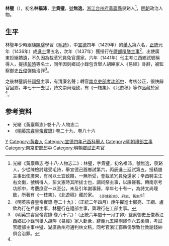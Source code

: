 {{Otheruses|other=名为林璧的其他人物|林璧}}

'''林璧'''（{{bd|15世紀||15世紀}}），初名'''林福沛'''，[[表字|字]]'''貴璧'''，[[號|號]]'''無逸'''，[[浙江等處承宣布政使司|浙江]][[台州府|台州府]][[黃巖縣|黃巖縣]]泉谿人<ref name=djs>光緒《黃巖縣志·卷十八·人物志二》：林璧，字貴璧，初名福沛，號無逸，泉谿人，少從陳檢討璲受毛詩，舉宣德己酉鄉試第六，丙辰進士廷試第五。授精膳主事出使廣東，有司以土宜致饋，一無所受，會裁革冗員免還家；辛酉聘主江右文衡，號稱得人，彭文憲時其所拔士也，調祠祭主事，以廉聲著。轉南京考功郎中，考覈庶官一以至公，未及引年謝事歸，卒年七十有一，為詩文尚理致，所著有《一枝集》、《北遊稿》藏於家。 <sub>《赤城新志》、府志、舊志</sub></ref>，[[明朝|明朝]]政治人物。

==生平==
林璧年少時跟隨[[陳璲|陳璲]]學習《[[毛詩|毛詩]]》，中[[宣德|宣德]]四年（1429年）的[[舉人|舉人]]第六名，[[正統_(年號)|正統]]元年（1436年）成[[進士|進士]]第五名，次年（1437年）獲授行在[[禮部|禮部]][[精膳清吏司|精膳]][[主事|主事]]<ref>《明英宗睿皇帝實錄·卷二十九》：（正統二年四月）庚午擢進士鄭亮、王綱、盧欽為行在戶部主事，林璧行在禮部主事，龔理行在工部主事。</ref>，出使廣東拒絕饋遺，不久因為裁革冗員免官還家。六年（1441年）他主考江西鄉試號稱得人，提拔[[彭時|彭時]]等名士，同年因刻鄉試小錄包含舉人胡皞家人《易經》卦辭，被監察御史[[丘俊|丘俊]]彈劾治罪<ref>《明英宗睿皇帝實錄·卷八十六》：（正統六年閏十一月丁卯）監察御史丘俊奏江西鄉試小錄刊舉人胡皞《易經》家人卦彖，辭義九五陽剛謬作六五柔順，考試官禮部主事林璧、湖廣岳州府通判林文𥞴，同考官浙江鄞縣儒學致仕教諭錢紳俱合治罪。</ref>。

之後林璧調任[[祠祭清吏司|祠祭]]主事，有清廉名聲；轉官[[南京六部|南京吏部]][[考功司|考功]][[郎中_(官職)|郎中]]，考核公正，很快辭官回鄉，年七十一去世，詩文崇尚理致，有《一枝集》、《北遊稿》等作品藏於家<ref name=djs/>。

== 参考资料 ==
{{reflist}}
*光緒《黃巖縣志》·卷十八·人物志二
*《[[明實錄|明英宗睿皇帝實錄]]》·卷二十九、卷八十六

{{正統元年丙辰科殿試金榜}}

{{Authority control}}

{{DEFAULTSORT:}}
[[Category:林姓|Y]]
[[Category:黄岩人|Category:黄岩人]]
[[Category:宣德四年己酉科舉人|Category:宣德四年己酉科舉人]]
[[Category:明朝禮部主事|Category:明朝禮部主事]]
[[Category:南京吏部郎中|Category:南京吏部郎中]]
[[Category:明朝鄉試正考官|Category:明朝鄉試正考官]]